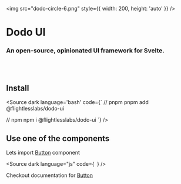 
<main style={{ textAlign: 'center' }}>

<img src="dodo-circle-6.png" style={{ width: 200, height: 'auto' }} />

# Dodo UI

<h3 style={{ fontWeight: 400 }}>An open-source, opinionated UI framework for Svelte.</h3>
</main>

<br />
<br />

## Install

<Source dark language='bash' code={`
// pnpm
pnpm add @flightlesslabs/dodo-ui

// npm
npm i @flightlesslabs/dodo-ui
`} />

## Use one of the components

Lets import [Button](?path=/docs/components-form-button--docs) component

<Source
  dark
  language="js"
  code={`
`}
/>

Checkout documentation for [Button](?path=/docs/components-form-button--docs)

